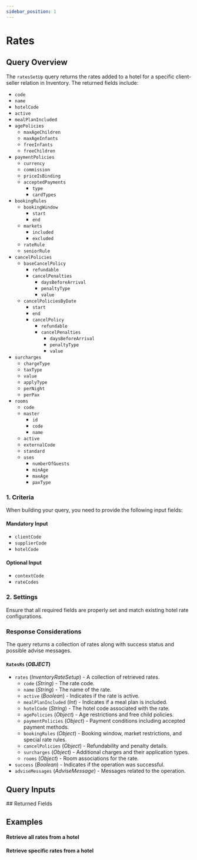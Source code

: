 ```yaml
---
sidebar_position: 1
---
```






# Rates

## Query Overview

The `ratesSetUp` query returns the rates added to a hotel for a specific client-seller relation in Inventory. The returned fields include:

* `code`
* `name`
* `hotelCode`
* `active`
* `mealPlanIncluded`
* `agePolicies`
	* `maxAgeChildren`
	* `maxAgeInfants`
	* `freeInfants`
	* `freeChildren`
* `paymentPolicies`
	* `currency`
	* `commission`
	* `priceIsBinding`
	* `acceptedPayments`
		* `type`
		* `cardTypes`
* `bookingRules`
	* `bookingWindow`
		* `start`
		* `end`
	* `markets`
		* `included`
		* `excluded`
	* `rateRule`
	* `seniorRule`
* `cancelPolicies`
	* `baseCancelPolicy`
		* `refundable`
		* `cancelPenalties`
			* `daysBeforeArrival`
			* `penaltyType`
			* `value`
	* `cancelPoliciesByDate`
		* `start`
		* `end`
		* `cancelPolicy`
			* `refundable`
			* `cancelPenalties`
				* `daysBeforeArrival`
				* `penaltyType`
				* `value`
* `surcharges`
	* `chargeType`
	* `taxType`
	* `value`
	* `applyType`
	* `perNight`
	* `perPax`
* `rooms`
	* `code`
	* `master`
		* `id`
		* `code`
		* `name`
	* `active`
	* `externalCode`
	* `standard`
	* `uses`
		* `numberOfGuests`
		* `minAge`
		* `maxAge`
		* `paxType`

### 1. Criteria

When building your query, you need to provide the following input fields:

#### Mandatory Input
* `clientCode`
* `supplierCode`
* `hotelCode`

#### Optional Input
* `contextCode`
* `rateCodes`

### 2. Settings

Ensure that all required fields are properly set and match existing hotel rate configurations.

### Response Considerations

The query returns a collection of rates along with success status and possible advise messages.

#### `RatesRs` (*OBJECT*)
* `rates` (*InventoryRateSetup*) - A collection of retrieved rates.
  * `code` (*String*) - The rate code.
  * `name` (*String*) - The name of the rate.
  * `active` (*Boolean*) - Indicates if the rate is active.
  * `mealPlanIncluded` (*Int*) - Indicates if a meal plan is included.
  * `hotelCode` (*String*) - The hotel code associated with the rate.
  * `agePolicies` (*Object*) - Age restrictions and free child policies.
  * `paymentPolicies` (*Object*) - Payment conditions including accepted payment methods.
  * `bookingRules` (*Object*) - Booking window, market restrictions, and special rate rules.
  * `cancelPolicies` (*Object*) - Refundability and penalty details.
  * `surcharges` (*Object*) - Additional charges and their application types.
  * `rooms` (*Object*) - Room associations for the rate.
* `success` (*Boolean*) - Indicates if the operation was successful.
* `adviseMessages` (*AdviseMessage*) - Messages related to the operation.

## Query Inputs

<InventoryRatesSetupFilterInput />
## Returned Fields

<RatesRs />


## Examples

#### Retrieve all rates from a hotel

<GraphqlSample query={ratesSetUpQuery} variables={ratesSetUpVariables} />

#### Retrieve specific rates from a hotel

<GraphqlSample query={ratesSetUpQuery} variables={ratesSetUpByCodesVariables} />